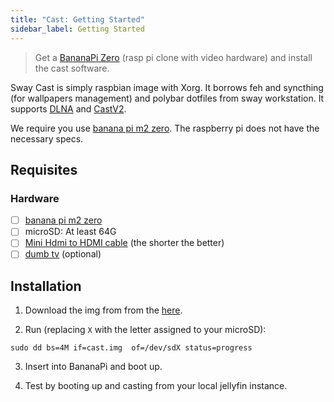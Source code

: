 ```yaml
---
title: "Cast: Getting Started"
sidebar_label: Getting Started
---
```


<div className="cast" />

> Get a [BananaPi Zero](http://www.banana-pi.org/m2z.html) (rasp pi clone with video hardware) and install the cast software.

Sway Cast is simply raspbian image with Xorg. It borrows feh  and syncthing  (for wallpapers management)  and polybar dotfiles from sway workstation. It supports [DLNA](https://github.com/hzeller/gmrender-resurrect) and [CastV2](https://github.com/thibauts/node-castv2).


We require you use  [banana pi m2 zero](http://www.banana-pi.org/m2z.html). The raspberry pi does not have the necessary specs.

## Requisites
### Hardware
- [ ] [banana pi m2 zero](http://www.banana-pi.org/m2z.html)
- [ ] microSD: At least 64G
- [ ] [Mini Hdmi to HDMI cable](https://www.amazon.com/gp/product/B0732QMFQ2) (the shorter the better)
- [ ] [dumb tv](https://geekydeck.com/best-dumb-tv/) (optional)

## Installation

1. Download the img from from the  [here](https://minio.sway-me.xyz/cast/cast.img).

2. Run (replacing `X` with the letter assigned to your microSD):
```
sudo dd bs=4M if=cast.img  of=/dev/sdX status=progress
```
3. Insert into BananaPi and boot up.

4. Test by booting up and casting from your local jellyfin instance.